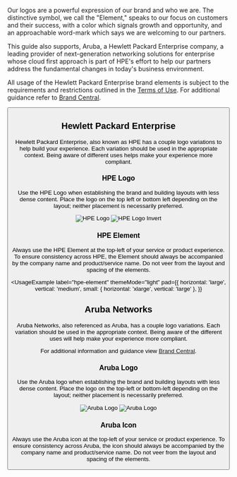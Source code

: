 
Our logos are a powerful expression of our brand and who we are. The
distinctive symbol, we call the "Element," speaks to our focus on
customers and their success, with a color which signals growth and
opportunity, and an approachable word-mark which says we are welcoming
to our partners.

This guide also supports, Aruba, a Hewlett Packard Enterprise company,
a leading provider of next-generation networking solutions for
enterprise whose cloud first approach is part of HPE's effort to help
our partners address the fundamental changes in today's business
environment.

All usage of the Hewlett Packard Enterprise brand elements is
subject to the requirements and restrictions
outlined in the [Terms of Use](https://www.hpe.com/us/en/about/legal/terms-of-use.html).
For additional guidance refer
to [Brand Central](https://brandcentral.hpe.com/home).

<Button
  alignSelf="start"
  href="https://www.figma.com/file/TJUX0lFOOL2eFuVpfMmixx/hpe-design-sytem-library-styles?node-id=1%3A458"
  label="See in Figma"
  target="_blank"
  rel="noreferrer noopener"
  secondary
/>

## Hewlett Packard Enterprise

Hewlett Packard Enterprise, also known as HPE has a couple logo
variations to help build your experience. Each variation should be
used in the appropriate context. Being aware of different uses helps
make your experience more compliant.

### HPE Logo

Use the HPE Logo when establishing the brand and building layouts with
less dense content. Place the logo on the top left or bottom left
depending on the layout; neither placement is necessarily preferred.

<UsageExample label="hpe-logo" themeMode="light">
  <Image src="/static/images/hpe-logo.svg" alt="HPE Logo" />
</UsageExample>

<UsageExample label="hpe-logo-invert" themeMode="dark">
  <Image
    src="/static/images/hpe-logo-invert.svg"
    alt="HPE Logo Invert"
  />
</UsageExample>

### HPE Element

Always use the HPE Element at the top-left of your service or product
experience. To ensure consistency across HPE, the Element should
always be accompanied by the company name and product/service name. Do
not veer from the layout and spacing of the elements.

<UsageExample
  label="hpe-element"
  themeMode="light"
  pad={{
    horizontal: 'large',
    vertical: 'medium',
    small: { horizontal: 'xlarge', vertical: 'large' },
  }}
>
  <HpeElementExample />
</UsageExample>
<UsageExample
  label="hpe-element-invert"
  themeMode="dark"
  pad={{
    horizontal: 'large',
    vertical: 'medium',
    small: { horizontal: 'xlarge', vertical: 'large' },
  }}
>
  <HpeElementExample />
</UsageExample>

## Aruba Networks

Aruba Networks, also referenced as Aruba, has a couple logo
variations. Each variation should be used in the appropriate context.
Being aware of the different uses will help make your experience more
compliant.

For additional information and guidance view [Brand Central](https://h10014.www1.hpe.com/brand-central/content/aruba).

### Aruba Logo

Use the Aruba logo when establishing the brand and building layouts
with less dense content. Place the logo on the top-left or bottom-left
depending on the layout; neither placement is necessarily preferred.

<UsageExample label="aruba-logo" themeMode="light">
  <Image src="/static/images/aruba-logo.svg" alt="Aruba Logo" />
</UsageExample>
<UsageExample label="aruba-logo-invert" themeMode="dark">
  <Image src="/static/images/aruba-logo.svg" alt="Aruba Logo" />
</UsageExample>

### Aruba Icon

Always use the Aruba icon at the top-left of your service or product
experience. To ensure consistency across Aruba, the icon should always
be accompanied by the company name and product/service name. Do not
veer from the layout and spacing of the elements.

<UsageExample label="aruba-icon" themeMode="light">
  <ArubaIconExample />
</UsageExample>
<UsageExample label="aruba-icon-invert" themeMode="dark">
  <ArubaIconExample />
</UsageExample>
